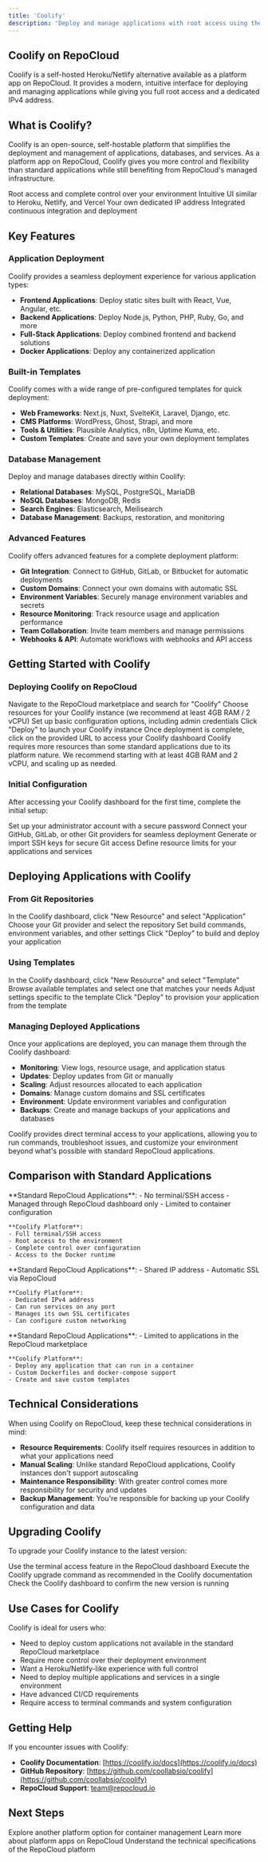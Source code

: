 ```yaml
---
title: 'Coolify'
description: 'Deploy and manage applications with root access using the Coolify platform'
---
```


## Coolify on RepoCloud

Coolify is a self-hosted Heroku/Netlify alternative available as a platform app on RepoCloud. It provides a modern, intuitive interface for deploying and managing applications while giving you full root access and a dedicated IPv4 address.

## What is Coolify?

Coolify is an open-source, self-hostable platform that simplifies the deployment and management of applications, databases, and services. As a platform app on RepoCloud, Coolify gives you more control and flexibility than standard applications while still benefiting from RepoCloud's managed infrastructure.

<CardGroup cols={2}>
  <Card title="Full Control" icon="key">
    Root access and complete control over your environment
  </Card>
  <Card title="Familiar Interface" icon="display">
    Intuitive UI similar to Heroku, Netlify, and Vercel
  </Card>
  <Card title="Dedicated IPv4" icon="network-wired">
    Your own dedicated IP address
  </Card>
  <Card title="CI/CD Built-in" icon="arrows-spin">
    Integrated continuous integration and deployment
  </Card>
</CardGroup>

## Key Features

### Application Deployment

Coolify provides a seamless deployment experience for various application types:

- **Frontend Applications**: Deploy static sites built with React, Vue, Angular, etc.
- **Backend Applications**: Deploy Node.js, Python, PHP, Ruby, Go, and more
- **Full-Stack Applications**: Deploy combined frontend and backend solutions
- **Docker Applications**: Deploy any containerized application

### Built-in Templates

Coolify comes with a wide range of pre-configured templates for quick deployment:

- **Web Frameworks**: Next.js, Nuxt, SvelteKit, Laravel, Django, etc.
- **CMS Platforms**: WordPress, Ghost, Strapi, and more
- **Tools & Utilities**: Plausible Analytics, n8n, Uptime Kuma, etc.
- **Custom Templates**: Create and save your own deployment templates

### Database Management

Deploy and manage databases directly within Coolify:

- **Relational Databases**: MySQL, PostgreSQL, MariaDB
- **NoSQL Databases**: MongoDB, Redis
- **Search Engines**: Elasticsearch, Meilisearch
- **Database Management**: Backups, restoration, and monitoring

### Advanced Features

Coolify offers advanced features for a complete deployment platform:

- **Git Integration**: Connect to GitHub, GitLab, or Bitbucket for automatic deployments
- **Custom Domains**: Connect your own domains with automatic SSL
- **Environment Variables**: Securely manage environment variables and secrets
- **Resource Monitoring**: Track resource usage and application performance
- **Team Collaboration**: Invite team members and manage permissions
- **Webhooks & API**: Automate workflows with webhooks and API access

## Getting Started with Coolify

### Deploying Coolify on RepoCloud

<Steps>
  <Step title="Access Marketplace">
    Navigate to the RepoCloud marketplace and search for "Coolify"
  </Step>
  <Step title="Select Resources">
    Choose resources for your Coolify instance (we recommend at least 4GB RAM / 2 vCPU)
  </Step>
  <Step title="Configure Settings">
    Set up basic configuration options, including admin credentials
  </Step>
  <Step title="Deploy">
    Click "Deploy" to launch your Coolify instance
  </Step>
  <Step title="Access Coolify Dashboard">
    Once deployment is complete, click on the provided URL to access your Coolify dashboard
  </Step>
</Steps>

<Note>
  Coolify requires more resources than some standard applications due to its platform nature. We recommend starting with at least 4GB RAM and 2 vCPU, and scaling up as needed.
</Note>

### Initial Configuration

After accessing your Coolify dashboard for the first time, complete the initial setup:

<Steps>
  <Step title="Create Admin Account">
    Set up your administrator account with a secure password
  </Step>
  <Step title="Connect Git Providers">
    Connect your GitHub, GitLab, or other Git providers for seamless deployment
  </Step>
  <Step title="Set Up SSH Keys">
    Generate or import SSH keys for secure Git access
  </Step>
  <Step title="Configure Resources">
    Define resource limits for your applications and services
  </Step>
</Steps>

## Deploying Applications with Coolify

### From Git Repositories

<Steps>
  <Step title="Create New Application">
    In the Coolify dashboard, click "New Resource" and select "Application"
  </Step>
  <Step title="Select Source">
    Choose your Git provider and select the repository
  </Step>
  <Step title="Configure Build">
    Set build commands, environment variables, and other settings
  </Step>
  <Step title="Deploy">
    Click "Deploy" to build and deploy your application
  </Step>
</Steps>

### Using Templates

<Steps>
  <Step title="Create from Template">
    In the Coolify dashboard, click "New Resource" and select "Template"
  </Step>
  <Step title="Choose Template">
    Browse available templates and select one that matches your needs
  </Step>
  <Step title="Configure Settings">
    Adjust settings specific to the template
  </Step>
  <Step title="Deploy">
    Click "Deploy" to provision your application from the template
  </Step>
</Steps>

### Managing Deployed Applications

Once your applications are deployed, you can manage them through the Coolify dashboard:

- **Monitoring**: View logs, resource usage, and application status
- **Updates**: Deploy updates from Git or manually
- **Scaling**: Adjust resources allocated to each application
- **Domains**: Manage custom domains and SSL certificates
- **Environment**: Update environment variables and configuration
- **Backups**: Create and manage backups of your applications and databases

<Tip>
  Coolify provides direct terminal access to your applications, allowing you to run commands, troubleshoot issues, and customize your environment beyond what's possible with standard RepoCloud applications.
</Tip>

## Comparison with Standard Applications

<AccordionGroup>
  <Accordion title="Control & Access">
    **Standard RepoCloud Applications**:
    - No terminal/SSH access
    - Managed through RepoCloud dashboard only
    - Limited to container configuration
    
    **Coolify Platform**:
    - Full terminal/SSH access
    - Root access to the environment
    - Complete control over configuration
    - Access to the Docker runtime
  </Accordion>
  <Accordion title="Networking">
    **Standard RepoCloud Applications**:
    - Shared IP address
    - Automatic SSL via RepoCloud
    
    **Coolify Platform**:
    - Dedicated IPv4 address
    - Can run services on any port
    - Manages its own SSL certificates
    - Can configure custom networking
  </Accordion>
  <Accordion title="Application Support">
    **Standard RepoCloud Applications**:
    - Limited to applications in the RepoCloud marketplace
    
    **Coolify Platform**:
    - Deploy any application that can run in a container
    - Custom Dockerfiles and docker-compose support
    - Create and save custom templates
  </Accordion>
</AccordionGroup>

## Technical Considerations

When using Coolify on RepoCloud, keep these technical considerations in mind:

- **Resource Requirements**: Coolify itself requires resources in addition to what your applications need
- **Manual Scaling**: Unlike standard RepoCloud applications, Coolify instances don't support autoscaling
- **Maintenance Responsibility**: With greater control comes more responsibility for security and updates
- **Backup Management**: You're responsible for backing up your Coolify configuration and data

## Upgrading Coolify

To upgrade your Coolify instance to the latest version:

<Steps>
  <Step title="Access Terminal">
    Use the terminal access feature in the RepoCloud dashboard
  </Step>
  <Step title="Run Upgrade Command">
    Execute the Coolify upgrade command as recommended in the Coolify documentation
  </Step>
  <Step title="Verify Upgrade">
    Check the Coolify dashboard to confirm the new version is running
  </Step>
</Steps>

## Use Cases for Coolify

Coolify is ideal for users who:

- Need to deploy custom applications not available in the standard RepoCloud marketplace
- Require more control over their deployment environment
- Want a Heroku/Netlify-like experience with full control
- Need to deploy multiple applications and services in a single environment
- Have advanced CI/CD requirements
- Require access to terminal commands and system configuration

## Getting Help

If you encounter issues with Coolify:

- **Coolify Documentation**: [https://coolify.io/docs](https://coolify.io/docs)
- **GitHub Repository**: [https://github.com/coollabsio/coolify](https://github.com/coollabsio/coolify)
- **RepoCloud Support**: [team@repocloud.io](mailto:team@repocloud.io)

## Next Steps

<CardGroup>
  <Card title="Dokploy" icon="docker" href="/platforms/dokploy">
    Explore another platform option for container management
  </Card>
  <Card title="Platform Overview" icon="server" href="/platforms/introduction">
    Learn more about platform apps on RepoCloud
  </Card>
  <Card title="Technical Details" icon="gears" href="/platform/technical-details">
    Understand the technical specifications of the RepoCloud platform
  </Card>
</CardGroup> 